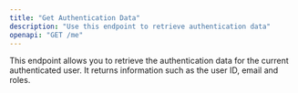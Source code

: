 ```yaml
---
title: "Get Authentication Data"
description: "Use this endpoint to retrieve authentication data"
openapi: "GET /me"
---
```


This endpoint allows you to retrieve the authentication data for the current authenticated user. It returns information such as the user ID, email and roles.